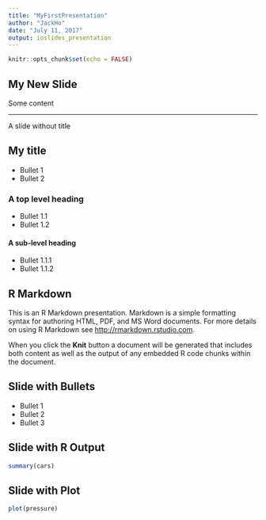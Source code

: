 ```yaml
---
title: "MyFirstPresentation"
author: "JackHo"
date: "July 11, 2017"
output: ioslides_presentation
---
```


```r
knitr::opts_chunk$set(echo = FALSE)
```

## My New Slide

Some content

***    
A slide without title

## My title

- Bullet 1
- Bullet 2

### A top level heading

- Bullet 1.1
- Bullet 1.2

#### A sub-level heading

- Bullet 1.1.1
- Bullet 1.1.2

## R Markdown

This is an R Markdown presentation. Markdown is a simple formatting syntax for authoring HTML, PDF, and MS Word documents. For more details on using R Markdown see <http://rmarkdown.rstudio.com>.

When you click the **Knit** button a document will be generated that includes both content as well as the output of any embedded R code chunks within the document.

## Slide with Bullets

- Bullet 1
- Bullet 2
- Bullet 3

## Slide with R Output

```r
summary(cars)
```

## Slide with Plot

```r
plot(pressure)
```

